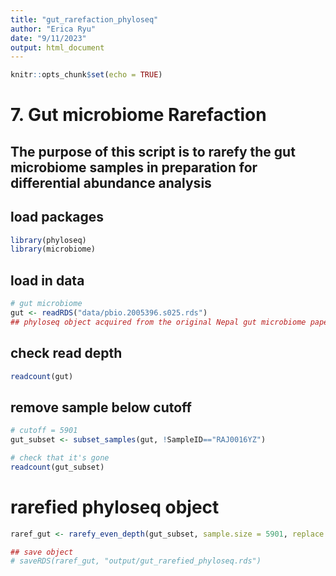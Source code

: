 ```yaml
---
title: "gut_rarefaction_phyloseq"
author: "Erica Ryu"
date: "9/11/2023"
output: html_document
---
```


```r
knitr::opts_chunk$set(echo = TRUE)
```

# 7. Gut microbiome Rarefaction

## The purpose of this script is to rarefy the gut microbiome samples in preparation for differential abundance analysis

## load packages
```r
library(phyloseq)
library(microbiome)
```

## load in data
```r
# gut microbiome
gut <- readRDS("data/pbio.2005396.s025.rds")
## phyloseq object acquired from the original Nepal gut microbiome paper Jha et al., 2018
```

## check read depth
```r
readcount(gut)
```

## remove sample below cutoff
```r
# cutoff = 5901
gut_subset <- subset_samples(gut, !SampleID=="RAJ0016YZ")

# check that it's gone
readcount(gut_subset)
```

# rarefied phyloseq object
```r
raref_gut <- rarefy_even_depth(gut_subset, sample.size = 5901, replace = TRUE, rngseed = 123)

## save object
# saveRDS(raref_gut, "output/gut_rarefied_phyloseq.rds")
```